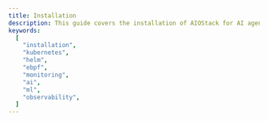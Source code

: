 ```yaml
---
title: Installation
description: This guide covers the installation of AIOStack for AI agents and ML workloads in Kubernetes.
keywords:
  [
    "installation",
    "kubernetes",
    "helm",
    "ebpf",
    "monitoring",
    "ai",
    "ml",
    "observability",
  ]
---
```


<CardGridOne>
  <Card
    title="Pre-requisites"
    href="/docs/installation/pre-reqs"
    icon="alignJustify"
    variant="small"
    description="Pre-requisites for installing AIOStack"
  />

  <Card
    title="Quick Start"
    href="/docs/installation/steps"
    icon="alignJustify"
    variant="small"
    description="Steps for installing AIOStack"
  />
    <Card
    title="Verification"
    href="/docs/installation/verification"
    icon="alignJustify"
    variant="small"
    description="Verification for installing AIOStack"
  />

</CardGridOne>

